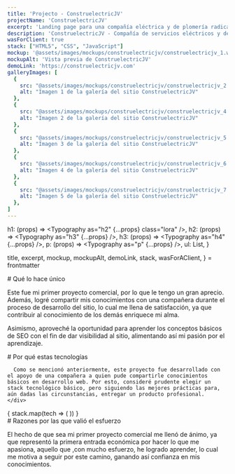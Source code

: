 ```yaml
---
title: 'Projecto - ConstruelectricJV'
projectName: 'ConstruelectricJV'
excerpt: 'Landing page para una compañía eléctrica y de plomería radicada en Chile'
description: 'ConstruelectricJV - Compañía de servicios eléctricos y de plomería en Chile'
wasForClient: true
stack: ["HTML5", "CSS", "JavaScript"]
mockup: '@assets/images/mockups/construelectricjv/construelectricjv_1.webp'
mockupAlt: 'Vista previa de ConstruelectricJV'
demoLink: 'https://construelectricjv.com'
galleryImages: [
  {
    src: "@assets/images/mockups/construelectricjv/construelectricjv_2.webp",
    alt: "Imagen 1 de la galería del sitio ConstruelectricJV"
  },
  {
    src: "@assets/images/mockups/construelectricjv/construelectricjv_4.webp",
    alt: "Imagen 2 de la galería del sitio ConstruelectricJV"
  },
  {
    src: "@assets/images/mockups/construelectricjv/construelectricjv_5.webp",
    alt: "Imagen 3 de la galería del sitio ConstruelectricJV"
  },
  {
    src: "@assets/images/mockups/construelectricjv/construelectricjv_6.webp",
    alt: "Imagen 4 de la galería del sitio ConstruelectricJV"
  },
  {
    src: "@assets/images/mockups/construelectricjv/construelectricjv_7.webp",
    alt: "Imagen 5 de la galería del sitio ConstruelectricJV"
  },
]
---
```



  h1: (props) => <Typography as="h2" {...props} class="lora" />,
  h2: (props) => <Typography as="h3" {...props} />,
  h3: (props) => <Typography as="h4" {...props} />,
  p: (props) => <Typography as="p" {...props} />,
  ul: List,
}

  title,
  excerpt,
  mockup,
  mockupAlt,
  demoLink,
  stack,
  wasForAClient,
} = frontmatter

<Row paddedRight>
  # Qué lo hace único

  Este fue mi primer proyecto comercial, por lo que le tengo un gran aprecio. Además, logré compartir mis conocimientos con una compañera durante el proceso de desarrollo del sitio, lo cual me llena de satisfacción, ya que contribuir al conocimiento de los demás enriquece mi alma.

  Asimismo, aproveché la oportunidad para aprender los conceptos básicos de SEO con el fin de dar visibilidad al sitio, alimentando así mi pasión por el aprendizaje.
</Row>

<Row evenColumns inverted>
  <div>
    <div>
      # Por qué estas tecnologías

      Como se mencionó anteriormente, este proyecto fue desarrollado con el apoyo de una compañera a quien pude compartirle conocimientos básicos en desarrollo web. Por esto, consideré prudente elegir un stack tecnológico básico, pero siguiendo las mejores prácticas para, aún dadas las circunstancias, entregar un producto profesional.
    </div>
  </div>
  <div>
    {
      stack.map(tech => (
        <TechCard tech={tech} />
      ))
    }
  </div>
</Row>

<Row paddedRight>
  # Razones por las que valió el esfuerzo

  El hecho de que sea mi primer proyecto comercial me llenó de ánimo, ya que representó la primera entrada económica por hacer lo que me apasiona, aquello que ,con mucho esfuerzo, he logrado aprender, lo cual me motiva a seguir por este camino, ganando así confianza en mis conocimientos.
</Row>
